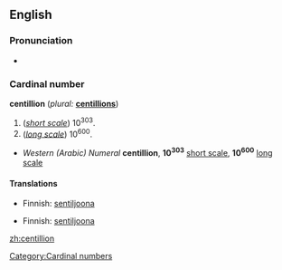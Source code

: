 ==English==

===Pronunciation===
* {{rhymes|ɪljən}}

===Cardinal number===
'''centillion''' (''plural:'' '''[[centillions]]''')

# (''[[w:Long and short scales|short scale]]'') 10<sup>303</sup>.
# (''[[w:Long and short scales|long scale]]'') 10<sup>600</sup>.

* ''Western (Arabic) Numeral'' '''centillion''', '''10<sup>303</sup>''' [[w:Long and short scales|short scale]], '''10<sup>600</sup>''' [[w:Long and short scales|long scale]]

====Translations====
{{trans-top|10<sup>303</sup>}}
* Finnish: [[sentiljoona]]
{{trans-mid}}
{{trans-bottom}}

{{trans-top|10<sup>600</sup>}}
* Finnish: [[sentiljoona]]
{{trans-mid}}
{{trans-bottom}}

[[Category:Cardinal numbers]]

[[zh:centillion]]